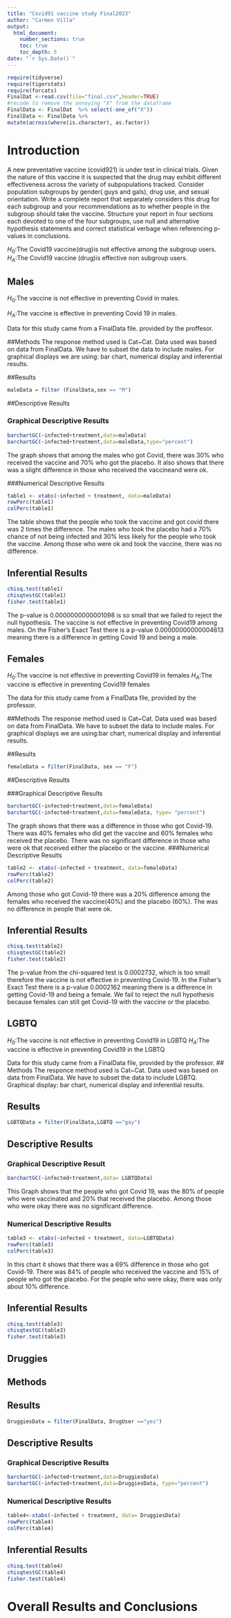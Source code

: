 ```yaml
---
title: "Covid91 vaccine study Final2023"
author: "Carmen Villa"
output: 
  html_document:
    number_sections: true
    toc: true
    toc_depth: 5
date: "`r Sys.Date()`" 
---
```


```r
require(tidyverse)
require(tigerstats)
require(forcats)
FinalDat <-read.csv(file="final.csv",header=TRUE)
#recode to remove the annoying "X" from the dataframe
FinalData <- FinalDat  %>% select(-one_of("X"))
FinalData <- FinalData %>%
mutate(across(where(is.character), as.factor))
```

# Introduction

A new  preventative vaccine (covid921) is under test in clinical trials. Given the nature of this vaccine it is suspected that the drug may exhibit different effectiveness across the variety of subpopulations tracked. Consider population subgroups by gender( guys and gals), drug use, and sexual orientation. Write a complete report that separately considers this drug for each subgroup and your recommendations as to whether people in the subgroup should take the vaccine. Structure your report in four sections each devoted to one of the four subgroups, use null and alternative hypothesis statements and correct statistical verbage when referencing p-values in conclusions.

$H_0$:The Covid19 vaccine(drug)is not effective among the subgroup users.
$H_A$:The Covid19 vaccine (drug)is effective non subgroup users.

## Males
$H_0$:The vaccine is not effective in preventing Covid in males.

$H_A$:The vaccine is effective in preventing Covid 19 in males.

Data for this study came from a FinalData file. provided by the proffesor.

##Methods
The response method used is Cat~Cat. Data used was based on data from FinalData. We have to subset the data to include males. For graphical displays we are using: bar chart, numerical display and inferential results.


##Results
```r
maleData = filter (FinalData,sex == "M")
```

##Descriptive Results

### Graphical Descriptive Results
```r
barchartGC(~infected+treatment,data=maleData)
barchartGC(~infected+treatment,data=maleData,type="percent")
```

The graph shows that among the males who got Covid, there was 30% who received the vaccine and 70% who got the placebo. It also shows that there was a slight difference in those who received the vaccineand were ok.

###Numerical Descriptive Results
```r
table1 <- xtabs(~infected + treatment, data=maleData)
rowPerc(table1)
colPerc(table1)
```
The table shows that the people who took the vaccine and got covid there was 2 times the difference. The males who took the placebo had a 70% chance of not being infected and 30% less likely for the people who took the vaccine. Among those who were ok and took the vaccine, there was no difference.


## Inferential Results
```r
chisq.test(table1)
chisqtestGC(table1)
fisher.test(table1)
```

The p-value is 0.0000000000001098 is so small that we failed to reject the null hypothesis. The vaccine is not effective in preventing Covid19 among males. On the Fisher's Exact Test there is a p-value 0.00000000000004613 meaning there is a difference in getting Covid 19 and being a male.

## Females
$H_0$:The vaccine is not effective in preventing Covid19 in females
$H_A$:The vaccine is effective in preventing Covid19 females

The data for this study came from a FinalData file, provided by the professor.

##Methods
The response method used is Cat~Cat. Data used was based on data from FinalData. We have to subset the data to include males. For graphical displays we are using:bar chart, numerical display and inferential results.

##Results
```r
femaleData = filter(FinalData, sex == "F")
```


##Descriptive Results


###Graphical Descriptive Results
```r
barchartGC(~infected+treatment,data=femaleData)
barchartGC(~infected+treatment,data=femaleData, type= "percent")
```

The graph shows that there was a difference in those who got Covid-19. There was 40% females who did get the vaccine and 60% females who received the placebo. There was no significant difference in those who were ok that received either the placebo or the vaccine.
###Numerical Descriptive Results
```r
table2 <- xtabs(~infected + treatment, data=femaleData)
rowPerc(table2)
colPerc(table2)
```
Among those who got Covid-19 there was a 20% difference among the females who received the vaccine(40%) and the placebo (60%). The was no difference in people that were ok.


## Inferential Results
```r
chisq.test(table2)
chisqtestGC(table2)
fisher.test(table2)
```

The p-value from the chi-squared test is 0.0002732, which is too small therefore the vaccine is not effective in preventing Covid-19. In the Fisher's Exact Test there is a p-value 0.0002162 meaning there is a difference in getting Covid-19  and being a female. We fail to reject the null hypothesis because females can still get Covid-19 with the vaccine or the placebo.



## LGBTQ

$H_0$:The vaccine is not effective in preventing Covid19 in  LGBTQ
$H_A$:The vaccine is effective in preventing Covid19 in the LGBTQ

Data for this study came from a FinalData file, provided by the professor.
## Methods
The responce method used is Cat~Cat. Data used was based on data from FinalData. We have to subset the data to include LGBTQ. Graphical display: bar chart, numerical display and inferential results.


## Results
```r
LGBTQData = filter(FinalData,LGBTQ =="gay")
```

## Descriptive Results
### Graphical Descriptive Result
```r
barchartGC(~infected+treatment,data= LGBTQData)
```

This Graph shows that the people who got Covid 19, was the 80% of people who were vaccinated and 20%  that received the placebo. Among those who were okay there was no significant difference.

### Numerical Descriptive Results
```r
table3 <- xtabs(~infected + treatment, data=LGBTQData)
rowPerc(table3)
colPerc(table3)
```

In this chart it shows that there was a 69% difference in those who got Covid-19. There was 84% of people who received the vaccine and 15% of people who got the placebo. For the people who were okay, there was only about 10% difference.

## Inferential Results
```r
chisq.test(table3)
chisqtestGC(table3)
fisher.test(table3)
```


## Druggies

## Methods

## Results
```r
DruggiesData = filter(FinalData, DrugUser =="yes")
```





## Descriptive Results
### Graphical Descriptive Results
```r
barchartGC(~infected+treatment,data=DruggiesData)
barchartGC(~infected+treatment,data=DruggiesData, type="percent")
```
### Numerical Descriptive Results
```r
table4<-xtabs(~infected + treatment, data= DruggiesData)
rowPerc(table4)
colPerc(table4)
```



## Inferential Results
```r
chisq.test(table4)
chisqtestGC(table4)
fisher.test(table4)
```


# Overall Results and Conclusions
